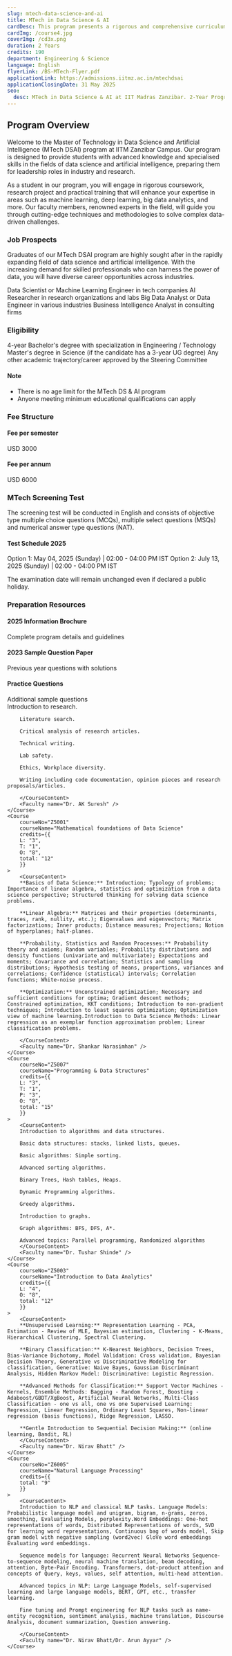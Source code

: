 ```yaml
---
slug: mtech-data-science-and-ai
title: MTech in Data Science & AI
cardDesc: This program presents a rigorous and comprehensive curriculum designed to cultivate expertise in DS & AI. Along with core courses like Mathematical Foundations of Data Science, Programming and Data Structures and a selection of supplementary electives. There is a heavy emphasis on hands-on lab work and industry driven projects, students acquire research aptitude along with the necessary skills to succeed in the job market.
cardImg: /course4.jpg
coverImg: /cd3x.png
duration: 2 Years
credits: 190
department: Engineering & Science
language: English
flyerLink: /BS-MTech-Flyer.pdf
applicationLink: https://admissions.iitmz.ac.in/mtechdsai
applicationClosingDate: 31 May 2025
seo:
  desc: MTech in Data Science & AI at IIT Madras Zanzibar. 2-Year Program. Specialized Skills in AI, Machine Learning, Big Data, And More. Apply Now.
---
```

<Section>
  <h2>Program Overview</h2>
  <p>
    Welcome to the Master of Technology in Data Science and Artificial Intelligence (MTech DSAI) program at IITM Zanzibar Campus. Our program is designed to provide students with advanced knowledge and specialised skills in the fields of data science and artificial intelligence, preparing them for leadership roles in industry and research.
  </p>
  <p>
    As a student in our program, you will engage in rigorous coursework, research project and practical training that will enhance your expertise in areas such as machine learning, deep learning, big data analytics, and more. Our faculty members, renowned experts in the field, will guide you through cutting-edge techniques and methodologies to solve complex data-driven challenges.
  </p>
</Section>

<Section>
  <h3>Job Prospects</h3>
  <p>
    Graduates of our MTech DSAI program are highly sought after in the rapidly expanding field of data science and artificial intelligence. With the increasing demand for skilled professionals who can harness the power of data, you will have diverse career opportunities across industries.
  </p>
  <List>
    <ListItem>
      <FaCheck />
      Data Scientist or Machine Learning Engineer in tech companies
    </ListItem>
    <ListItem>
      <FaCheck />
      AI Researcher in research organizations and labs
    </ListItem>
    <ListItem>
      <FaCheck />
      Big Data Analyst or Data Engineer in various industries
    </ListItem>
    <ListItem>
      <FaCheck />
      Business Intelligence Analyst in consulting firms
    </ListItem>
  </List>
</Section>

<Section>
  <h3>Eligibility</h3>
  <List>
    <ListItem>
      <FaCheck />
      4-year Bachelor's degree with specialization in Engineering / Technology
    </ListItem>
    <ListItem>
      <FaCheck />
      Master's degree in Science (if the candidate has a 3-year UG degree)
    </ListItem>
    <ListItem>
      <FaCheck />
      Any other academic trajectory/career approved by the Steering Committee
    </ListItem>
  </List>

  <Note>
    <h4>Note</h4>
    <ul>
      <li>
        <RxCaretRight /> There is no age limit for the MTech DS & AI program
      </li>
      <li>
        <RxCaretRight /> Anyone meeting minimum educational qualifications can apply
      </li>
    </ul>
  </Note>
</Section>

<Section>
  <h3>Fee Structure</h3>
  <FeeStructure>
    <div>
      <h4>Fee per semester</h4>
      <div className="amount">USD 3000</div>
    </div>
    <div>
      <h4>Fee per annum</h4>
      <div className="amount">USD 6000</div>
    </div>
  </FeeStructure>
</Section>

<Section>
  <h3>MTech Screening Test</h3>
  <p>
    The screening test will be conducted in English and consists of objective type multiple choice questions (MCQs), multiple select questions (MSQs) and numerical answer type questions (NAT).
  </p>

  <h4>Test Schedule 2025</h4>
  <List>
    <ListItem>
      <BsArrowRightCircleFill />
      Option 1: May 04, 2025 (Sunday) | 02:00 - 04:00 PM IST
    </ListItem>
    <ListItem>
      <BsArrowRightCircleFill />
      Option 2: July 13, 2025 (Sunday) | 02:00 - 04:00 PM IST
    </ListItem>
  </List>

  <Note>
    <p>The examination date will remain unchanged even if declared a public holiday.</p>
  </Note>
</Section>

<Section>
  <h3>Preparation Resources</h3>
  <Documents>
    <Document href="/IITMZ-MTech-Information-Brochure-2025.pdf">
      <div className="icon">
        <FaFilePdf />
      </div>
      <div className="info">
        <h4>2025 Information Brochure</h4>
        <span>Complete program details and guidelines</span>
      </div>
      <FaDownload className="downloadIcon" />
    </Document>
    <Document href="/MTech2023ScreeningTestQuestionPaper.pdf">
      <div className="icon">
        <FaFilePdf />
      </div>
      <div className="info">
        <h4>2023 Sample Question Paper</h4>
        <span>Previous year questions with solutions</span>
      </div>
      <FaDownload className="downloadIcon" />
    </Document>
    <Document href="/IITMZST_MTech_Sample_Questions.pdf">
      <div className="icon">
        <FaFileAlt />
      </div>
      <div className="info">
        <h4>Practice Questions</h4>
        <span>Additional sample questions</span>
      </div>
      <FaDownload className="downloadIcon" />
    </Document>
  </Documents>
</Section>
<Curriculum>
<Semester title="Semester I" credits="54">
    <Course
        courseNo="Z5009"
        courseName="Research Skills & Seminar"
        credits={{
        P: "3",
        O: "3",
        total: "6"
        }}
    >
        <CourseContent>
        Introduction to research.

        Literature search.

        Critical analysis of research articles.

        Technical writing.

        Lab safety.

        Ethics, Workplace diversity.

        Writing including code documentation, opinion pieces and research proposals/articles.

        </CourseContent>
        <Faculty name="Dr. AK Suresh" />
    </Course>
    <Course
        courseNo="Z5001"
        courseName="Mathematical foundations of Data Science"
        credits={{
        L: "3",
        T: "1",
        O: "8",
        total: "12"
        }}
    >
        <CourseContent>
        **Basics of Data Science:** Introduction; Typology of problems; Importance of linear algebra, statistics and optimization from a data science perspective; Structured thinking for solving data science problems.

        **Linear Algebra:** Matrices and their properties (determinants, traces, rank, nullity, etc.); Eigenvalues and eigenvectors; Matrix factorizations; Inner products; Distance measures; Projections; Notion of hyperplanes; half-planes.

        **Probability, Statistics and Random Processes:** Probability theory and axioms; Random variables; Probability distributions and density functions (univariate and multivariate); Expectations and moments; Covariance and correlation; Statistics and sampling distributions; Hypothesis testing of means, proportions, variances and correlations; Confidence (statistical) intervals; Correlation functions; White-noise process.

        **Optimization:** Unconstrained optimization; Necessary and sufficient conditions for optima; Gradient descent methods; Constrained optimization, KKT conditions; Introduction to non-gradient techniques; Introduction to least squares optimization; Optimization view of machine learning.Introduction to Data Science Methods: Linear regression as an exemplar function approximation problem; Linear classification problems.

        </CourseContent>
        <Faculty name="Dr. Shankar Narasimhan" />
    </Course>
    <Course
        courseNo="Z5007"
        courseName="Programming & Data Structures"
        credits={{
        L: "3",
        T: "1",
        P: "3",
        O: "8",
        total: "15"
        }}
    >
        <CourseContent>
        Introduction to algorithms and data structures.

        Basic data structures: stacks, linked lists, queues.

        Basic algorithms: Simple sorting.

        Advanced sorting algorithms.

        Binary Trees, Hash tables, Heaps.

        Dynamic Programming algorithms.

        Greedy algorithms.

        Introduction to graphs.

        Graph algorithms: BFS, DFS, A*.

        Advanced topics: Parallel programming, Randomized algorithms
        </CourseContent>
        <Faculty name="Dr. Tushar Shinde" />
    </Course>
    <Course
        courseNo="Z5003"
        courseName="Introduction to Data Analytics"
        credits={{
        L: "4",
        O: "8",
        total: "12"
        }}
    >
        <CourseContent>
        **Unsupervised Learning:** Representation Learning - PCA, Estimation - Review of MLE, Bayesian estimation, Clustering - K-Means, Hierarchical Clustering, Spectral Clustering.

        **Binary Classification:** K-Nearest Neighbors, Decision Trees, Bias-Variance Dichotomy, Model Validation: Cross validation, Bayesian Decision Theory, Generative vs Discriminative Modeling for classification, Generative: Naive Bayes, Gaussian Discriminant Analysis, Hidden Markov Model: Discriminative: Logistic Regression.

        **Advanced Methods for Classification:** Support Vector Machines - Kernels, Ensemble Methods: Bagging - Random Forest, Boosting - Adaboost/GBDT/XgBoost, Artificial Neural Networks, Multi-Class Classification - one vs all, one vs one Supervised Learning: Regression, Linear Regression, Ordinary Least Squares, Non-linear regression (basis functions), Ridge Regression, LASSO.

        **Gentle Introduction to Sequential Decision Making:** (online learning, Bandit, RL)
        </CourseContent>
        <Faculty name="Dr. Nirav Bhatt" />
    </Course>
    <Course
        courseNo="Z6005"
        courseName="Natural Language Processing"
        credits={{
        total: "9"
        }}
    >
        <CourseContent>
        Introduction to NLP and classical NLP tasks. Language Models: Probabilistic language model and unigram, bigram, n-grams, zeros, smoothing, Evaluating Models, perplexity.Word Embeddings: One-hot representations of words, Distributed Representations of words, SVD for learning word representations, Continuous bag of words model, Skip gram model with negative sampling (word2vec) GloVe word embeddings Evaluating word embeddings.

        Sequence models for language: Recurrent Neural Networks Sequence-to-sequence modeling, neural machine translation, beam decoding, attention, Byte-Pair Encoding. Transformers, dot-product attention and concepts of Query, keys, values, self attention, multi-head attention.

        Advanced topics in NLP: Large Language Models, self-supervised learning and large language models, BERT, GPT, etc., transfer learning.

        Fine tuning and Prompt engineering for NLP tasks such as name-entity recognition, sentiment analysis, machine translation, Discourse Analysis, document summarization, Question answering.

        </CourseContent>
        <Faculty name="Dr. Nirav Bhatt/Dr. Arun Ayyar" />
    </Course>
  </Semester>

  <Semester title="Semester II" credits="52">
    <Course
        courseName="Elective"
        credits={{
        total: "9"
        }}
    />
    <Course
        courseName="HS Elective"
        credits={{
        L: "3",
        O: "6",
        total: "9"
        }}
    />
    <Course
        courseName="Programming & Data Structures"
        credits={{
        L: "3",
        T: "1",
        P: "3",
        O: "8",
        total: "15"
        }}
    />
    <Course
        courseName="Big Data Laboratory"
        credits={{
        P: "3",
        O: "3",
        total: "6"
        }}
    />
    <Course
        courseName="Data Analytics Laboratory"
        credits={{
        P: "3",
        O: "3",
        total: "6"
        }}
    />
    <Course
        courseName="Elective 2"
        credits={{
        total: "9"
        }}
    />
    <Course
        courseName="Elective 3"
        credits={{
        total: "9"
        }}
    />
    <Course
        courseName="Elective 4"
        credits={{
        total: "10"
        }}
    />
  </Semester>

  <Semester title="Semester III" credits="50">
    <Course
        courseName="Project I (Summer)"
        credits={{
        O: "20",
        total: "20"
        }}
    />
    <Course
        courseName="Project II"
        credits={{
        O: "30",
        total: "30"
        }}
    />
  </Semester>

  <Semester title="Semester IV" credits="40">
    <Course
        courseName="Project III"
        credits={{
        O: "40",
        total: "40"
        }}
    />
  </Semester>
</Curriculum>
